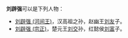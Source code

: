 '''刘辟强'''可以是下列人物：
* [[刘辟强_(河间王)|刘辟强 (河间王)]]，汉高祖之孙，赵幽王[[劉友_(趙王)|刘友]]子。
* [[刘辟强_(宗正)|刘辟强 (宗正)]]，楚元王[[刘交|刘交]]孙，红懿侯[[刘富|刘富]]子。

{{消歧义|L|Cat=三字刘姓人名消歧义}}
